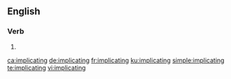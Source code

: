 ==English==

===Verb===
{{head|en|present participle}}

# {{present participle of|implicate|lang=en}}

[[ca:implicating]]
[[de:implicating]]
[[fr:implicating]]
[[ku:implicating]]
[[simple:implicating]]
[[te:implicating]]
[[vi:implicating]]